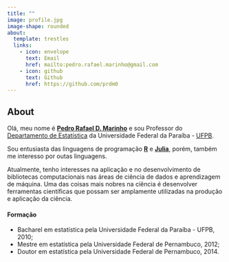 ```yaml
---
title: ""
image: profile.jpg
image-shape: rounded
about:
  template: trestles
  links:
    - icon: envelope
      text: Email
      href: mailto:pedro.rafael.marinho@gmail.com
    - icon: github
      text: Github
      href: https://github.com/prdm0
---
```


## About

Olá, meu nome é [**Pedro Rafael D. Marinho**](http://lattes.cnpq.br/7185368598935272) e sou Professor do [Departamento de Estatística](https://www.ufpb.br/de) da Universidade Federal da Paraíba - [UFPB](https://www.ufpb.br).

<!-- Conclui meu doutorado em estatística, no ano de 2014, pelo Programa de Pós-Graduação em Estatística da Universidade Federal de Pernambuco - UFPE, onde trabalhei na área de probabilidade.  -->

Sou entusiasta das linguagens de programação [**R**](https://www.r-project.org) e [**Julia**](https://julialang.org), porém, também me interesso por outas linguagens.

Atualmente, tenho interesses na aplicação e no desenvolvimento de bibliotecas computacionais nas áreas de ciência de dados e aprendizagem de máquina. Uma das coisas mais nobres na ciência é desenvolver ferramentas científicas que possam ser amplamente utilizadas na produção e aplicação da ciência.

#### Formação

-   Bacharel em estatística pela Universidade Federal da Paraíba - UFPB, 2010;
-   Mestre em estatística pela Universidade Federal de Pernambuco, 2012;
-   Doutor em estatística pela Universidade Federal de Pernambuco, 2014.
